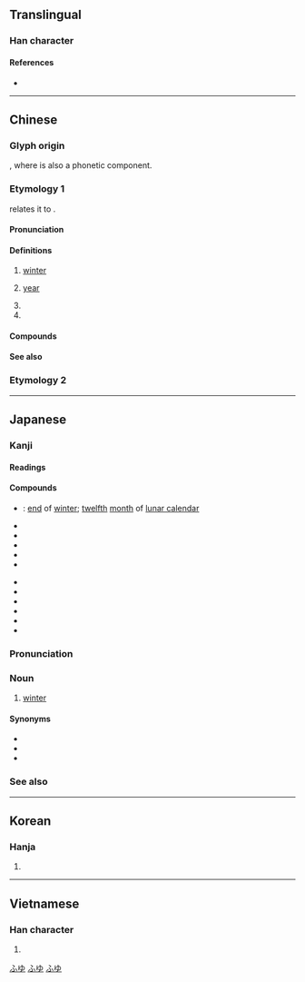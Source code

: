 {{also|鼕}}
{{character info/new}}
{{character info|0x2F81A}}
==Translingual==
{{stroke order|type=animate}}

===Han character===
{{Han char|rn=15|rad=冫|as=03|sn=5|four=27303|canj=HEY|ids=⿱夂⺀ <small>(GTJV)</small>,⿱夂冫 <small>(K)</small>}}

====References====
* {{Han ref|kx=0131.170|dkj=01610|dj=0294.130|hdz=20867.190|uh=51AC|ud=20908|bh=A556|bd=42326}}

----

==Chinese==

===Glyph origin===
{{Han etyl}}
{{Han compound|夂|t1=end|仌|t2=ice|ls=ic}}, where {{lang|zh|夂}} is also a phonetic component.

===Etymology 1===
{{zh-forms}}
{{zh-ref|Wang (1982)}} relates it to {{och-l|終|to end}}.

====Pronunciation====
{{zh-pron
|m=dōng
|m-s=dong1
|dg=
|c=dung1
|c-t=uung1
|g=dung1
|h=pfs=tûng;gd=dung1
|j=dung1
|mb=dóng
|md=dĕ̤ng
|mn=tang/tong
|mn_note=tang - colloquial; tong - literary
|mn-t=dang1/dong1
|mn-t_note=dang1 - colloquial; dong1 - literary
|w=1ton
|x=dong1
|mc=y
|oc=y
|ma=y
|cat=n,mn:cls,pn
}}

====Definitions====
{{zh-hanzi}}

# [[winter]]
# {{lb|zh|Min Nan}} [[year]]
# {{zh-alt-form|咚|[[bang]]; [[thud]]}}
# {{surname|zh}}

====Compounds====
{{zh-der|冬菜|冬防|冬菇|冬瓜|冬寒|冬候鳥|冬季|冬日|冬筍|冬天|冬蟄|冬至|冬裝|冬眠|冬寒菜|丁冬|天門冬|麥門冬|冬儲|冬賑|冬季作物|冬烘先生|冬狩|季冬|冬凌|九冬|冒兒咕冬|冬心|冬蟲夏草|佳冬鄉|寒冬|冬日可愛|冬初|三冬兩夏|冬衣|冬事|冬灌|幫冬|冬烘|冬月|冬風|冬扇夏爐|孟冬|仲冬|冬藏|冬粉|冬小麥|冬令|嚴冬|三冬|冬暖夏涼|忍冬|冬季運動|初冬|夏鑪冬扇|冬麥|冬節|冬溫夏凊|冬令進補|寒冬臘月|人工冬眠|玄冬|殘冬臘月|盛冬|拜冬|秋收冬藏|殘冬|暖冬|窮冬|撲通通冬|矮冬瓜|無冬無夏|款冬|撲冬冬|開冬|茄冬|隆冬|紅冬冬|肥冬瘦年|越冬作物|麥冬|立冬|過冬|臘盡冬殘|冬水|冬夏|入冬|佳冬}}

====See also====
{{table:seasons/zh}}

===Etymology 2===
{{zh-see|鼕}}

{{zh-cat|Beginning}}

----

==Japanese==

===Kanji===
{{ja-kanji|grade=2|rs=冫03}}

====Readings====
{{ja-readings
|goon=とう
|kanon=とう
|kun=ふゆ-
}}

====Compounds====
{{der-top|Compounds}}
* {{ja-r|季冬|きとう}}: [[end]] of [[winter]]; [[twelfth]] [[month]] of [[lunar calendar]]
* {{ja-r|初冬|しょとう}}
* {{ja-r|冬季|とうき}}
* {{ja-r|冬期|とうき}}
* {{ja-r|冬至|とうじ}}
* {{ja-r|冬眠|とうみん}}
{{der-mid}}
* {{ja-r|晩冬|ばんとう}}
* {{ja-r|冬将軍|ふゆしょうぐん}}
* {{ja-r|冬休み|ふゆやすみ}}
* {{ja-r|冬山|ふゆやま}}
* {{ja-r|冬月|^ふゆつき}}
* {{ja-r|立冬|りっとう}}
{{der-bottom}}

===Pronunciation===
{{wikipedia|lang=ja}}
{{ja-kanjitab|ふゆ|yomi=k}}
{{ja-pron|acc=o|ふゆ|y=k}}

===Noun===
{{ja-noun|ふゆ}}

# [[winter]] {{gl|season}}
#: {{ja-usex|'''冬'''の狂%風|'''^ふゆ''' の ^きょう%ふう|{{w|The Winds of Winter|The Winds of '''Winter'''}}}}

====Synonyms====
* {{l|ja|冬季|tr=tōki}}
* {{l|ja|冬期|tr=tōki}}
* {{l|ja|ウィンター|tr=wintā}}

===See also===
{{table:seasons/ja}}

[[Category:Japanese basic words|ふゆ]]
[[Category:ja:Calendar terms|ふゆ]]
[[Category:ja:Seasons|ふゆ]]

----

==Korean==

===Hanja===
{{ko-hanja|hangeul=[[동]]|rv=dong|mr=tong}}

# {{rfdef|ko|sort=冫03}}

----

==Vietnamese==

===Han character===
{{vi-hantu|[[đông]], [[đong]]|rs=冫03}}

# {{rfdef|vi|sort=冫03}}
